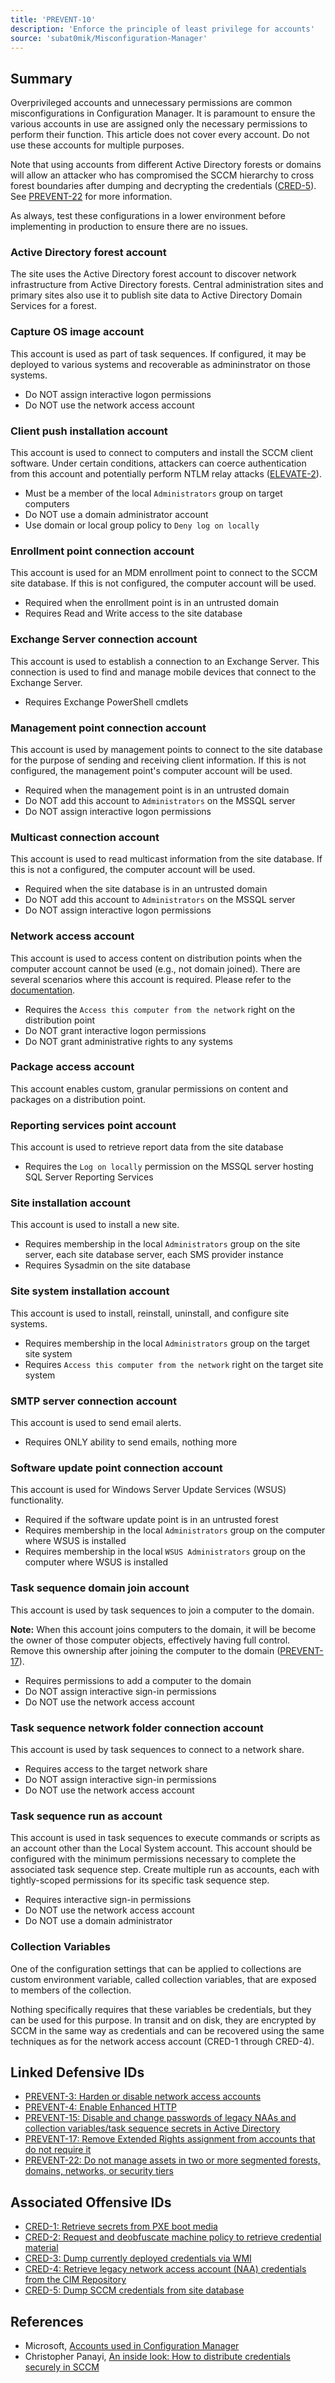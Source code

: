 ```yaml
---
title: 'PREVENT-10'
description: 'Enforce the principle of least privilege for accounts'
source: 'subat0mik/Misconfiguration-Manager'
---
```


## Summary
Overprivileged accounts and unnecessary permissions are common misconfigurations in Configuration Manager. It is paramount to ensure the various accounts in use are assigned only the necessary permissions to perform their function. This article does not cover every account. Do not use these accounts for multiple purposes.

Note that using accounts from different Active Directory forests or domains will allow an attacker who has compromised the SCCM hierarchy to cross forest boundaries after dumping and decrypting the credentials ([CRED-5](../../../attack-techniques/CRED/CRED-5/cred-5_description)). See [PREVENT-22](../PREVENT-22/prevent-22_description) for more information.

As always, test these configurations in a lower environment before implementing in production to ensure there are no issues.

### Active Directory forest account
The site uses the Active Directory forest account to discover network infrastructure from Active Directory forests. Central administration sites and primary sites also use it to publish site data to Active Directory Domain Services for a forest. 

### Capture OS image account
This account is used as part of task sequences. If configured, it may be deployed to various systems and recoverable as admininstrator on those systems.

- Do NOT assign interactive logon permissions
- Do NOT use the network access account

### Client push installation account
This account is used to connect to computers and install the SCCM client software. Under certain conditions, attackers can coerce authentication from this account and potentially perform NTLM relay attacks ([ELEVATE-2](../../../attack-techniques/ELEVATE/ELEVATE-2/ELEVATE-2_description)).

- Must be a member of the local `Administrators` group on target computers
- Do NOT use a domain administrator account
- Use domain or local group policy to `Deny log on locally`

### Enrollment point connection account
This account is used for an MDM enrollment point to connect to the SCCM site database. If this is not configured, the computer account will be used.

- Required when the enrollment point is in an untrusted domain
- Requires Read and Write access to the site database

### Exchange Server connection account
This account is used to establish a connection to an Exchange Server. This connection is used to find and manage mobile devices that connect to the Exchange Server.

- Requires Exchange PowerShell cmdlets

### Management point connection account
This account is used by management points to connect to the site database for the purpose of sending and receiving client information. If this is not configured, the management point's computer account will be used.

- Required when the management point is in an untrusted domain
- Do NOT add this account to `Administrators` on the MSSQL server
- Do NOT assign interactive logon permissions

### Multicast connection account
This account is used to read multicast information from the site database. If this is not a configured, the computer account will be used.

- Required when the site database is in an untrusted domain
- Do NOT add this account to `Administrators` on the MSSQL server
- Do NOT assign interactive logon permissions

### Network access account
This account is used to access content on distribution points when the computer account cannot be used (e.g., not domain joined). There are several scenarios where this account is required. Please refer to the [documentation](https://learn.microsoft.com/en-us/mem/configmgr/core/plan-design/hierarchy/accounts#actions-that-require-the-network-access-account).

- Requires the `Access this computer from the network` right on the distribution point
- Do NOT grant interactive logon permissions
- Do NOT grant administrative rights to any systems

### Package access account
This account enables custom, granular permissions on content and packages on a distribution point.

### Reporting services point account
This account is used to retrieve report data from the site database

- Requires the `Log on locally` permission on the MSSQL server hosting SQL Server Reporting Services

### Site installation account
This account is used to install a new site.

- Requires membership in the local `Administrators` group on the site server, each site database server, each SMS provider instance
- Requires Sysadmin on the site database

### Site system installation account
This account is used to install, reinstall, uninstall, and configure site systems.

- Requires membership in the local `Administrators` group on the target site system
- Requires `Access this computer from the network` right on the target site system

### SMTP server connection account
This account is used to send email alerts.

- Requires ONLY ability to send emails, nothing more

### Software update point connection account
This account is used for Windows Server Update Services (WSUS) functionality.

- Required if the software update point is in an untrusted forest
- Requires membership in the local `Administrators` group on the computer where WSUS is installed
- Requires membership in the local `WSUS Administrators` group on the computer where WSUS is installed

### Task sequence domain join account
This account is used by task sequences to join a computer to the domain.

**Note:** When this account joins computers to the domain, it will be become the owner of those computer objects, effectively having full control. Remove this ownership after joining the computer to the domain ([PREVENT-17](../PREVENT-17/prevent-17_description)).

- Requires permissions to add a computer to the domain
- Do NOT assign interactive sign-in permissions
- Do NOT use the network access account

### Task sequence network folder connection account
This account is used by task sequences to connect to a network share.

- Requires access to the target network share
- Do NOT assign interactive sign-in permissions
- Do NOT use the network access account

### Task sequence run as account
This account is used in task sequences to execute commands or scripts as an account other than the Local System account. This account should be configured with the minimum permissions necessary to complete the associated task sequence step. Create multiple run as accounts, each with tightly-scoped permissions for its specific task sequence step.

- Requires interactive sign-in permissions
- Do NOT use the network access account
- Do NOT use a domain administrator

### Collection Variables
One of the configuration settings that can be applied to collections are custom environment variable, called collection variables, that are exposed to members of the collection.

Nothing specifically requires that these variables be credentials, but they can be used for this purpose. In transit and on disk, they are encrypted by SCCM in the same way as credentials and can be recovered using the same techniques as for the network access account (CRED-1 through CRED-4).

## Linked Defensive IDs
- [PREVENT-3: Harden or disable network access accounts](../PREVENT-3/prevent-3_description)
- [PREVENT-4: Enable Enhanced HTTP](../PREVENT-4/prevent-4_description)
- [PREVENT-15: Disable and change passwords of legacy NAAs and collection variables/task sequence secrets in Active Directory](../PREVENT-15/prevent-15_description)
- [PREVENT-17: Remove Extended Rights assignment from accounts that do not require it](../PREVENT-17/prevent-17_description)
- [PREVENT-22: Do not manage assets in two or more segmented forests, domains, networks, or security tiers](../PREVENT-22/prevent-22_description)

## Associated Offensive IDs
- [CRED-1: Retrieve secrets from PXE boot media](../../../attack-techniques/CRED/CRED-1/cred-1_description)
- [CRED-2: Request and deobfuscate machine policy to retrieve credential material](../../../attack-techniques/CRED/CRED-2/cred-2_description)
- [CRED-3: Dump currently deployed credentials via WMI](../../../attack-techniques/CRED/CRED-3/cred-3_description)
- [CRED-4: Retrieve legacy network access account (NAA) credentials from the CIM Repository](../../../attack-techniques/CRED/CRED-4/cred-4_description)
- [CRED-5: Dump SCCM credentials from site database](../../../attack-techniques/CRED/CRED-5/cred-5_description)

## References
- Microsoft, [Accounts used in Configuration Manager](https://learn.microsoft.com/en-us/mem/configmgr/core/plan-design/hierarchy/accounts)
- Christopher Panayi, [An inside look: How to distribute credentials securely in SCCM
](https://www.mwrcybersec.com/an-inside-look-how-to-distribute-credentials-securely-in-sccm)